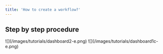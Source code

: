 ```yaml
---
title: 'How to create a workflow?'
---
```


## Step by step procedure

<Steps>
  <Step title="Go to &#x22;Dashboard&#x22;">
    ![](/images/tutorials/dashboard2-e.png)
  </Step>

  <Step title="Click your &#x22;company name&#x22;">
    ![](/images/tutorials/dashboard1c-e.png)
  </Step>

  <Step title="Then click &#x22;Add&#x22;." />

  <Step title="Change Workflow title.">

  </Step>

  <Step title="Add &#x22;Trigger&#x22;.">

  </Step>

  <Step title="Add Modules.">

  </Step>

  <Step title="Click Save.">

  </Step>
</Steps>
